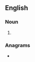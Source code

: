 ==English==

===Noun===
{{head|en|noun form}}

# {{plural of|en|blighter}}

===Anagrams===
* {{anagrams|en|a=beghilrst|Gilbreths|therbligs}}